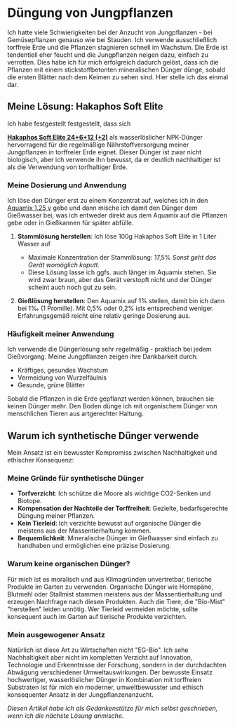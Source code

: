 
# Düngung von Jungpflanzen

Ich hatte viele Schwierigkeiten bei der Anzucht von Jungpflanzen - bei
Gemüsepflanzen genauso wie bei Stauden. Ich verwende ausschließlich torffreie
Erde und die Pflanzen stagnieren schnell im Wachstum. Die Erde ist tendentiell
eher feucht und die Jungpflanzen neigen dazu, einfach zu verrotten. Dies habe
ich für mich erfolgreich dadurch gelöst, dass ich die Pflanzen mit einem
stickstoffbetonten mineralischen Dünger dünge, sobald die ersten Blätter nach
dem Keimen zu sehen sind. Hier stelle ich das einmal dar.

## Meine Lösung: Hakaphos Soft Elite

Ich habe festgestellt festgestellt, dass sich

<a href={anwendungshinweiseHakaphosUrl}>**Hakaphos Soft Elite 24+6+12 (+2)**</a>
als wasserlöslicher NPK-Dünger hervorragend für die regelmäßige
Nährstoffversorgung meiner Jungpflanzen in torffreier Erde eignet. Dieser Dünger
ist zwar nicht biologisch, aber ich verwende ihn bewusst, da er deutlich
nachhaltiger ist als die Verwendung von torfhaltiger Erde.

### Meine Dosierung und Anwendung

Ich löse den Dünger erst zu einem Konzentrat auf, welches ich in den
[Aquamix 1.25 v](https://www.birchmeier.com/de/content/produkte/aquamix-1-25-v/index.php)
gebe und dann mische ich damit den Dünger dem Gießwasser bei, was ich entweder
direkt aus dem Aquamix auf die Pflanzen gebe oder in Gießkannen für später
abfülle.

1. **Stammlösung herstellen**: Ich löse 100g Hakaphos Soft Elite in 1 Liter
   Wasser auf

   - Maximale Konzentration der Stammlösung: 17,5% _Sonst geht das Gerät
     womöglich kaputt._
   - Diese Lösung lasse ich ggfs. auch länger im Aquamix stehen. Sie wird zwar
     braun, aber das Gerät verstopft nicht und der Dünger scheint auch noch gut
     zu sein.

2. **Gießlösung herstellen**: Den Aquamix auf 1% stellen, damit bin ich dann bei
   1‰ (1 Promille). Mit 0,5% oder 0,2% ists entsprechend weniger.
   Erfahrungsgemäß reicht eine relativ geringe Dosierung aus.

### Häufigkeit meiner Anwendung

Ich verwende die Düngerlösung sehr regelmäßig - praktisch bei jedem Gießvorgang.
Meine Jungpflanzen zeigen ihre Dankbarkeit durch:

- Kräftiges, gesundes Wachstum
- Vermeidung von Wurzelfäulnis
- Gesunde, grüne Blätter

Sobald die Pflanzen in die Erde gepflanzt werden können, brauchen sie keinen
Dünger mehr. Den Boden dünge ich mit organischem Dünger von menschlichen Tieren
aus artgerechter Haltung.

## Warum ich synthetische Dünger verwende

Mein Ansatz ist ein bewusster Kompromiss zwischen Nachhaltigkeit und ethischer
Konsequenz:

### Meine Gründe für synthetische Dünger

- **Torfverzicht**: Ich schütze die Moore als wichtige CO2-Senken und Biotope.
- **Kompensation der Nachteile der Torffreiheit**: Gezielte, bedarfsgerechte
  Düngung meiner Pflanzen.
- **Kein Tierleid**: Ich verzichte bewusst auf organische Dünger die meistens
  aus der Massentierhaltung kommen.
- **Bequemlichkeit**: Mineralische Dünger im Gießwasser sind einfach zu
  handhaben und ermöglichen eine präzise Dosierung.

### Warum keine organischen Dünger?

Für mich ist es moralisch und aus Klimagründen unvertretbar, tierische Produkte
im Garten zu verwenden. Organische Dünger wie Hornspäne, Blutmehl oder Stallmist
stammen meistens aus der Massentierhaltung und erzeugen Nachfrage nach diesen
Produkten. Auch die Tiere, die "Bio-Mist" "herstellen" leiden unnötig. Wer
Tierleid vermeiden möchte, sollte konsequent auch im Garten auf tierische
Produkte verzichten.

### Mein ausgewogener Ansatz

Natürlich ist diese Art zu Wirtschaften nicht "EG-Bio". Ich sehe Nachhaltigkeit
aber nicht im kompletten Verzicht auf Innovation, Technologie und Erkenntnisse
der Forschung, sondern in der durchdachten Abwägung verschiedener
Umweltauswirkungen. Der bewusste Einsatz hochwertiger, wasserlöslicher Dünger in
Kombination mit torffreien Substraten ist für mich ein moderner, umweltbewusster
und ethisch konsequenter Ansatz in der Jungpflanzenanzucht.

_Diesen Artikel habe ich als Gedankenstütze für mich selbst geschrieben, wenn
ich die nächste Lösung anmische._
